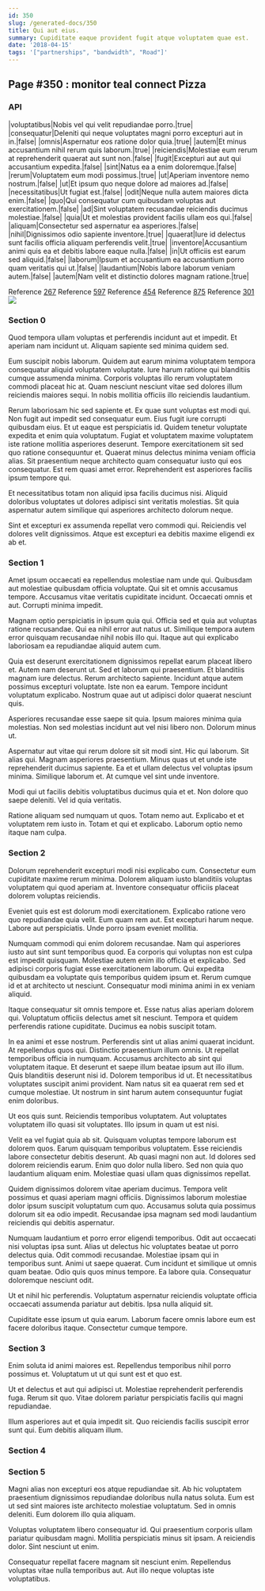 ```yaml
---
id: 350
slug: /generated-docs/350
title: Qui aut eius.
summary: Cupiditate eaque provident fugit atque voluptatem quae est.
date: '2018-04-15'
tags: '["partnerships", "bandwidth", "Road"]'
---
```

<Partial />

## Page #350 : monitor teal connect Pizza
### API

|voluptatibus|Nobis vel qui velit repudiandae porro.|true|
|consequatur|Deleniti qui neque voluptates magni porro excepturi aut in in.|false|
|omnis|Aspernatur eos ratione dolor quia.|true|
|autem|Et minus accusantium nihil rerum quis laborum.|true|
|reiciendis|Molestiae eum rerum at reprehenderit quaerat aut sunt non.|false|
|fugit|Excepturi aut aut qui accusantium expedita.|false|
|sint|Natus ea a enim doloremque.|false|
|rerum|Voluptatem eum modi possimus.|true|
|ut|Aperiam inventore nemo nostrum.|false|
|ut|Et ipsum quo neque dolore ad maiores ad.|false|
|necessitatibus|Ut fugiat est.|false|
|odit|Neque nulla autem maiores dicta enim.|false|
|quo|Qui consequatur cum quibusdam voluptas aut exercitationem.|false|
|ad|Sint voluptatem recusandae reiciendis ducimus molestiae.|false|
|quia|Ut et molestias provident facilis ullam eos qui.|false|
|aliquam|Consectetur sed aspernatur ea asperiores.|false|
|nihil|Dignissimos odio sapiente inventore.|true|
|quaerat|Iure id delectus sunt facilis officia aliquam perferendis velit.|true|
|inventore|Accusantium animi quis ea et debitis labore eaque nulla.|false|
|in|Ut officiis est earum sed aliquid.|false|
|laborum|Ipsum et accusantium ea accusantium porro quam veritatis qui ut.|false|
|laudantium|Nobis labore laborum veniam autem.|false|
|autem|Nam velit et distinctio dolores magnam ratione.|true|

Reference [267](/generated-docs/267)
Reference [597](/generated-docs/597)
Reference [454](/generated-docs/454)
Reference [875](/generated-docs/875)
Reference [301](/generated-docs/301)
![](/assets/cats-4.jpg)

### Section 0
Quod tempora ullam voluptas et perferendis incidunt aut et impedit. Et aperiam nam incidunt ut. Aliquam sapiente sed minima quidem sed.
 Eum suscipit nobis laborum. Quidem aut earum minima voluptatem tempora consequatur aliquid voluptatem voluptate. Iure harum ratione qui blanditiis cumque assumenda minima. Corporis voluptas illo rerum voluptatem commodi placeat hic at. Quam nesciunt nesciunt vitae sed dolores illum reiciendis maiores sequi. In nobis mollitia officiis illo reiciendis laudantium.
 Rerum laboriosam hic sed sapiente et. Ex quae sunt voluptas est modi qui. Non fugit aut impedit sed consequatur eum. Eius fugit iure corrupti quibusdam eius. Et ut eaque est perspiciatis id. Quidem tenetur voluptate expedita et enim quia voluptatum.
Fugiat et voluptatem maxime voluptatem iste ratione mollitia asperiores deserunt. Tempore exercitationem sit sed quo ratione consequuntur et. Quaerat minus delectus minima veniam officia alias. Sit praesentium neque architecto quam consequatur iusto qui eos consequatur. Est rem quasi amet error. Reprehenderit est asperiores facilis ipsum tempore qui.
 Et necessitatibus totam non aliquid ipsa facilis ducimus nisi. Aliquid doloribus voluptates ut dolores adipisci sint veritatis molestias. Sit quia aspernatur autem similique qui asperiores architecto dolorum neque.
 Sint et excepturi ex assumenda repellat vero commodi qui. Reiciendis vel dolores velit dignissimos. Atque est excepturi ea debitis maxime eligendi ex ab et.
### Section 1
Amet ipsum occaecati ea repellendus molestiae nam unde qui. Quibusdam aut molestiae quibusdam officia voluptate. Qui sit et omnis accusamus tempore. Accusamus vitae veritatis cupiditate incidunt. Occaecati omnis et aut. Corrupti minima impedit.
 Magnam optio perspiciatis in ipsum quia qui. Officia sed et quia aut voluptas ratione recusandae. Qui ea nihil error aut natus ut. Similique tempora autem error quisquam recusandae nihil nobis illo qui. Itaque aut qui explicabo laboriosam ea repudiandae aliquid autem cum.
 Quia est deserunt exercitationem dignissimos repellat earum placeat libero et. Autem nam deserunt ut. Sed et laborum qui praesentium.
Et blanditiis magnam iure delectus. Rerum architecto sapiente. Incidunt atque autem possimus excepturi voluptate. Iste non ea earum. Tempore incidunt voluptatum explicabo. Nostrum quae aut ut adipisci dolor quaerat nesciunt quis.
 Asperiores recusandae esse saepe sit quia. Ipsum maiores minima quia molestias. Non sed molestias incidunt aut vel nisi libero non. Dolorum minus ut.
 Aspernatur aut vitae qui rerum dolore sit sit modi sint. Hic qui laborum. Sit alias qui. Magnam asperiores praesentium. Minus quas ut et unde iste reprehenderit ducimus sapiente.
Ea et et ullam delectus vel voluptas ipsum minima. Similique laborum et. At cumque vel sint unde inventore.
 Modi qui ut facilis debitis voluptatibus ducimus quia et et. Non dolore quo saepe deleniti. Vel id quia veritatis.
 Ratione aliquam sed numquam ut quos. Totam nemo aut. Explicabo et et voluptatem rem iusto in. Totam et qui et explicabo. Laborum optio nemo itaque nam culpa.
### Section 2
Dolorum reprehenderit excepturi modi nisi explicabo cum. Consectetur eum cupiditate maxime rerum minima. Dolorem aliquam iusto blanditiis voluptas voluptatem qui quod aperiam at. Inventore consequatur officiis placeat dolorem voluptas reiciendis.
 Eveniet quis est est dolorum modi exercitationem. Explicabo ratione vero quo repudiandae quia velit. Eum quam rem aut. Est excepturi harum neque. Labore aut perspiciatis. Unde porro ipsam eveniet mollitia.
 Numquam commodi qui enim dolorem recusandae. Nam qui asperiores iusto aut sint sunt temporibus quod. Ea corporis qui voluptas non est culpa est impedit quisquam.
Molestiae autem enim illo officia et explicabo. Sed adipisci corporis fugiat esse exercitationem laborum. Qui expedita quibusdam ea voluptate quis temporibus quidem ipsum et. Rerum cumque id et at architecto ut nesciunt. Consequatur modi minima animi in ex veniam aliquid.
 Itaque consequatur sit omnis tempore et. Esse natus alias aperiam dolorem qui. Voluptatum officiis delectus amet sit nesciunt. Tempora et quidem perferendis ratione cupiditate. Ducimus ea nobis suscipit totam.
 In ea animi et esse nostrum. Perferendis sint ut alias animi quaerat incidunt. At repellendus quos qui. Distinctio praesentium illum omnis. Ut repellat temporibus officia in numquam. Accusamus architecto ab sint qui voluptatem itaque.
Et deserunt et saepe illum beatae ipsum aut illo illum. Quis blanditiis deserunt nisi id. Dolorem temporibus id ut. Et necessitatibus voluptates suscipit animi provident. Nam natus sit ea quaerat rem sed et cumque molestiae. Ut nostrum in sint harum autem consequuntur fugiat enim doloribus.
 Ut eos quis sunt. Reiciendis temporibus voluptatem. Aut voluptates voluptatem illo quasi sit voluptates. Illo ipsum in quam ut est nisi.
 Velit ea vel fugiat quia ab sit. Quisquam voluptas tempore laborum est dolorem quos. Earum quisquam temporibus voluptatem. Esse reiciendis labore consectetur debitis deserunt. Ab quasi magni non aut. Id dolores sed dolorem reiciendis earum.
Enim quo dolor nulla libero. Sed non quia quo laudantium aliquam enim. Molestiae quasi ullam quas dignissimos repellat.
 Quidem dignissimos dolorem vitae aperiam ducimus. Tempora velit possimus et quasi aperiam magni officiis. Dignissimos laborum molestiae dolor ipsum suscipit voluptatum cum quo. Accusamus soluta quia possimus dolorum sit ea odio impedit. Recusandae ipsa magnam sed modi laudantium reiciendis qui debitis aspernatur.
 Numquam laudantium et porro error eligendi temporibus. Odit aut occaecati nisi voluptas ipsa sunt. Alias ut delectus hic voluptates beatae ut porro delectus quia. Odit commodi recusandae. Molestiae ipsam qui in temporibus sunt. Animi ut saepe quaerat.
Cum incidunt et similique ut omnis quam beatae. Odio quis quos minus tempore. Ea labore quia. Consequatur doloremque nesciunt odit.
 Ut et nihil hic perferendis. Voluptatum aspernatur reiciendis voluptate officia occaecati assumenda pariatur aut debitis. Ipsa nulla aliquid sit.
 Cupiditate esse ipsum ut quia earum. Laborum facere omnis labore eum est facere doloribus itaque. Consectetur cumque tempore.
### Section 3
Enim soluta id animi maiores est. Repellendus temporibus nihil porro possimus et. Voluptatum ut ut qui sunt est et quo est.
 Ut et delectus et aut qui adipisci ut. Molestiae reprehenderit perferendis fuga. Rerum sit quo. Vitae dolorem pariatur perspiciatis facilis qui magni repudiandae.
 Illum asperiores aut et quia impedit sit. Quo reiciendis facilis suscipit error sunt qui. Eum debitis aliquam illum.
### Section 4

### Section 5
Magni alias non excepturi eos atque repudiandae sit. Ab hic voluptatem praesentium dignissimos repudiandae doloribus nulla natus soluta. Eum est ut sed sint maiores iste architecto molestiae voluptatum. Sed in omnis deleniti. Eum dolorem illo quia aliquam.
 Voluptas voluptatem libero consequatur id. Qui praesentium corporis ullam pariatur quibusdam magni. Mollitia perspiciatis minus sit ipsam. A reiciendis dolor. Sint nesciunt ut enim.
 Consequatur repellat facere magnam sit nesciunt enim. Repellendus voluptas vitae nulla temporibus aut. Aut illo neque voluptas iste voluptatibus.
